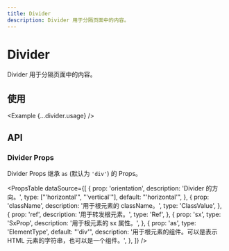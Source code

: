 ```yaml
---
title: Divider
description: Divider 用于分隔页面中的内容。
---
```



# Divider

Divider 用于分隔页面中的内容。

<ComponentLinks component='divider' />

## 使用

<Example {...divider.usage} />

## API

### Divider Props

Divider Props 继承 `as` (默认为 `'div'`) 的 Props。

<PropsTable
  dataSource={[
    {
      prop: 'orientation',
      description: 'Divider 的方向。',
      type: ["'horizontal'", "'vertical'"],
      default: "'horizontal'",
    },
    {
      prop: 'className',
      description: '用于根元素的 className。',
      type: 'ClassValue',
    },
    {
      prop: 'ref',
      description: '用于转发根元素。',
      type: 'Ref',
    },
    {
      prop: 'sx',
      type: 'SxProp<DividerOwnerState>',
      description: '用于根元素的 sx 属性。',
    },
    {
      prop: 'as',
      type: 'ElementType',
      default: "'div'",
      description:
        '用于根元素的组件。可以是表示 HTML 元素的字符串，也可以是一个组件。',
    },
  ]}
/>
